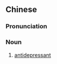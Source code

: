 {{also|抗抑郁药}}
==Chinese==
{{zh-forms|s=抗抑郁药|type=121}}

===Pronunciation===
{{zh-pron
|m=kàngyìyùyào
|cat=n
}}

===Noun===
{{zh-noun}}

# [[antidepressant]]